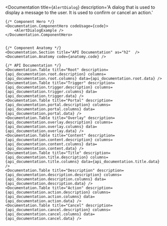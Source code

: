 



<Documentation
    title={`AlertDialog`}
    description='A dialog that is used to display a message to the user. It is used to confirm or cancel an action.'
>

    {/* Component Hero */}
    <Documentation.ComponentHero codeUsage={code}>
        <AlertDialogExample />
    </Documentation.ComponentHero>


    {/* Component Anatomy */}
    <Documentation.Section title="API Documentation" as="h2"  />
    <Documentation.Anatomy code={anatomy.code} />

    {/* API Documentation */}
    <Documentation.Table title="Root" description={api_documentation.root.description} columns={api_documentation.root.columns} data={api_documentation.root.data} />
    <Documentation.Table title="Trigger" description={api_documentation.trigger.description} columns={api_documentation.trigger.columns} data={api_documentation.trigger.data} />
    <Documentation.Table title="Portal" description={api_documentation.portal.description} columns={api_documentation.portal.columns} data={api_documentation.portal.data} />
    <Documentation.Table title="Overlay" description={api_documentation.overlay.description} columns={api_documentation.overlay.columns} data={api_documentation.overlay.data} />
    <Documentation.Table title="Content" description={api_documentation.content.description} columns={api_documentation.content.columns} data={api_documentation.content.data} />
    <Documentation.Table title="Title" description={api_documentation.title.description} columns={api_documentation.title.columns} data={api_documentation.title.data} />
    <Documentation.Table title="Description" description={api_documentation.description.description} columns={api_documentation.description.columns} data={api_documentation.description.data} />
    <Documentation.Table title="Action" description={api_documentation.action.description} columns={api_documentation.action.columns} data={api_documentation.action.data} />
    <Documentation.Table title="Cancel" description={api_documentation.cancel.description} columns={api_documentation.cancel.columns} data={api_documentation.cancel.data} />
    

</Documentation>